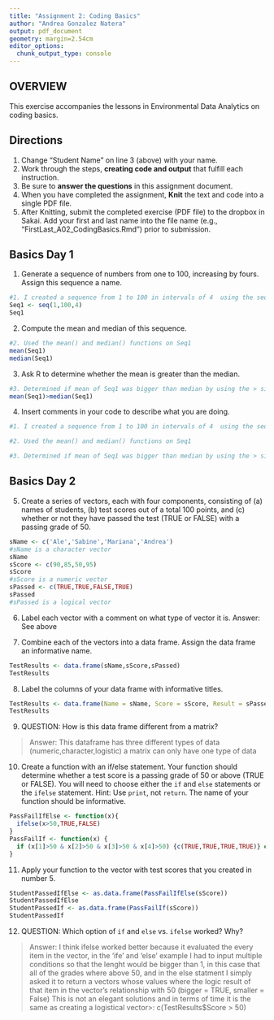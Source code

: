 ```yaml
---
title: "Assignment 2: Coding Basics"
author: "Andrea Gonzalez Natera"
output: pdf_document
geometry: margin=2.54cm
editor_options: 
  chunk_output_type: console
---
```


## OVERVIEW

This exercise accompanies the lessons in Environmental Data Analytics on coding basics. 

## Directions
1. Change "Student Name" on line 3 (above) with your name.
2. Work through the steps, **creating code and output** that fulfill each instruction.
3. Be sure to **answer the questions** in this assignment document.
4. When you have completed the assignment, **Knit** the text and code into a single PDF file.
5. After Knitting, submit the completed exercise (PDF file) to the dropbox in Sakai. Add your first and last name into the file name (e.g., "FirstLast_A02_CodingBasics.Rmd") prior to submission.



## Basics Day 1

1. Generate a sequence of numbers from one to 100, increasing by fours. Assign this sequence a name.
```r
#1. I created a sequence from 1 to 100 in intervals of 4  using the seq() function and called this Seq1
Seq1 <- seq(1,100,4)
Seq1
```


2. Compute the mean and median of this sequence. 
```r
#2. Used the mean() and median() functions on Seq1 
mean(Seq1)
median(Seq1)
```

3. Ask R to determine whether the mean is greater than the median. 
``` r
#3. Determined if mean of Seq1 was bigger than median by using the > sign
mean(Seq1)>median(Seq1)
```

4. Insert comments in your code to describe what you are doing.

```r
#1. I created a sequence from 1 to 100 in intervals of 4  using the seq() function and called this Seq1

#2. Used the mean() and median() functions on Seq1 

#3. Determined if mean of Seq1 was bigger than median by using the > sign

```

## Basics Day 2

5. Create a series of vectors, each with four components, consisting of (a) names of students, (b) test scores out of a total 100 points, and (c) whether or not they have passed the test (TRUE or FALSE) with a passing grade of 50.
``` r
sName <- c('Ale','Sabine','Mariana','Andrea')
#sName is a character vector
sName
sScore <- c(90,85,50,95)
sScore
#sScore is a numeric vector
sPassed <- c(TRUE,TRUE,FALSE,TRUE)
sPassed
#sPassed is a logical vector

```



6. Label each vector with a comment on what type of vector it is.
Answer: See above

7. Combine each of the vectors into a data frame. Assign the data frame an informative name.
```r
TestResults <- data.frame(sName,sScore,sPassed)
TestResults
```
8. Label the columns of your data frame with informative titles.

```r
TestResults <- data.frame(Name = sName, Score = sScore, Result = sPassed)
TestResults
```


9. QUESTION: How is this data frame different from a matrix?

> Answer: This dataframe has three different types of data (numeric,character,logistic) a matrix can only have one type of data

10. Create a function with an if/else statement. Your function should determine whether a test score is a passing grade of 50 or above (TRUE or FALSE). You will need to choose either the `if` and `else` statements or the `ifelse` statement. Hint: Use `print`, not `return`. The name of your function should be informative.
```R
PassFailIfElse <- function(x){
  ifelse(x>50,TRUE,FALSE)
}
PassFailIf <- function(x) {
  if (x[1]>50 & x[2]>50 & x[3]>50 & x[4]>50) {c(TRUE,TRUE,TRUE,TRUE)} else {c(x[1]>10000,x[2]>50,x[3]>50,x[4]>50)}
}

```

11. Apply your function to the vector with test scores that you created in number 5. 

```r
StudentPassedIfElse <- as.data.frame(PassFailIfElse(sScore))
StudentPassedIfElse
StudentPassedIf <- as.data.frame(PassFailIf(sScore))
StudentPassedIf

```

12. QUESTION: Which option of `if` and `else` vs. `ifelse` worked? Why?

> Answer: I think ifelse worked better because it evaluated the every item in the vector, in the 'ife' and 'else' example I had to input multiple conditions so that the lenght would be bigger than 1, in this case that all of the grades where above 50, and in the else statment I simply asked it to return a vectors whose values where the logic result of that item in the vector's relationship with 50 (bigger = TRUE, smaller = False) This is not an elegant solutions and in terms of time it is the same as creating a logistical vector>: c(TestResults$Score > 50) 
